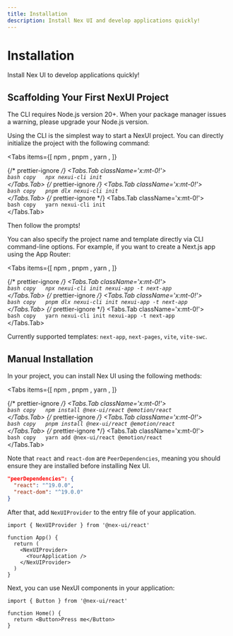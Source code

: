```yaml
---
title: Installation
description: Install Nex UI and develop applications quickly!
---
```



# Installation

Install Nex UI to develop applications quickly!

## Scaffolding Your First NexUI Project

<Callout type='info'>
  The CLI requires Node.js version 20+. When your package manager issues a
  warning, please upgrade your Node.js version.
</Callout>

Using the CLI is the simplest way to start a NexUI project. You can directly initialize the project with the following command:

<Tabs
  items={[
    <span className='x:flex x:items-center x:gap-2'>
      <NpmIcon />
      npm
    </span>,
    <span className='x:flex x:items-center x:gap-2'>
      <PnpmIcon />
      pnpm
    </span>,
    <span className='x:flex x:items-center x:gap-2'>
      <YarnIcon />
      yarn
    </span>,
  ]}
>
  {/* prettier-ignore */}
  <Tabs.Tab className='x:mt-0!'>  
    ``` bash copy  
    npx nexui-cli init  
    ```  
  </Tabs.Tab>
  {/* prettier-ignore */}
  <Tabs.Tab className='x:mt-0!'>  
    ```bash copy  
    pnpm dlx nexui-cli init  
    ```  
  </Tabs.Tab>
  {/* prettier-ignore */}
  <Tabs.Tab className='x:mt-0!'>  
    ```bash copy  
    yarn nexui-cli init  
    ```  
  </Tabs.Tab>
</Tabs>

Then follow the prompts!

You can also specify the project name and template directly via CLI command-line options. For example, if you want to create a Next.js app using the App Router:

<Tabs
  items={[
    <span className='x:flex x:items-center x:gap-2'>
      <NpmIcon />
      npm
    </span>,
    <span className='x:flex x:items-center x:gap-2'>
      <PnpmIcon />
      pnpm
    </span>,
    <span className='x:flex x:items-center x:gap-2'>
      <YarnIcon />
      yarn
    </span>,
  ]}
>
  {/* prettier-ignore */}
  <Tabs.Tab className='x:mt-0!'>  
    ``` bash copy  
    npx nexui-cli init nexui-app -t next-app  
    ```  
  </Tabs.Tab>
  {/* prettier-ignore */}
  <Tabs.Tab className='x:mt-0!'>  
    ```bash copy  
    pnpm dlx nexui-cli init nexui-app -t next-app  
    ```  
  </Tabs.Tab>
  {/* prettier-ignore */}
  <Tabs.Tab className='x:mt-0!'>  
    ```bash copy  
    yarn nexui-cli init nexui-app -t next-app  
    ```  
  </Tabs.Tab>
</Tabs>

Currently supported templates: `next-app`, `next-pages`, `vite`, `vite-swc`.

## Manual Installation

In your project, you can install Nex UI using the following methods:

<Tabs
  items={[
    <span className='x:flex x:items-center x:gap-2'>
      <NpmIcon />
      npm
    </span>,
    <span className='x:flex x:items-center x:gap-2'>
      <PnpmIcon />
      pnpm
    </span>,
    <span className='x:flex x:items-center x:gap-2'>
      <YarnIcon />
      yarn
    </span>,
  ]}
>
  {/* prettier-ignore */}
  <Tabs.Tab className='x:mt-0!'>  
    ``` bash copy  
    npm install @nex-ui/react @emotion/react  
    ```  
  </Tabs.Tab>
  {/* prettier-ignore */}
  <Tabs.Tab className='x:mt-0!'>  
    ```bash copy  
    pnpm install @nex-ui/react @emotion/react  
    ```  
  </Tabs.Tab>
  {/* prettier-ignore */}
  <Tabs.Tab className='x:mt-0!'>  
    ```bash copy  
    yarn add @nex-ui/react @emotion/react  
    ```  
  </Tabs.Tab>
</Tabs>

Note that `react` and `react-dom` are `PeerDependencies`, meaning you should ensure they are installed before installing Nex UI.

```json
"peerDependencies": {
  "react": "^19.0.0",
  "react-dom": "^19.0.0"
}
```

After that, add `NexUIProvider` to the entry file of your application.

```tsx
import { NexUIProvider } from '@nex-ui/react'

function App() {
  return (
    <NexUIProvider>
      <YourApplication />
    </NexUIProvider>
  )
}
```

Next, you can use NexUI components in your application:

```tsx
import { Button } from '@nex-ui/react'

function Home() {
  return <Button>Press me</Button>
}
```
